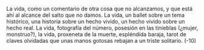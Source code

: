 La vida, como un comentario de otra cosa que no alcanzamos, y que está ahí al
alcance del salto que no damos.
La vida, un ballet sobre un tema histórico, una historia sobre un hecho vivido,
un hecho vivido sobre un hecho real. La vida, fotografía del número, posesión en
las tinieblas (¿mujer, monstruo?), la vida, proxeneta de la muerte, espléndida
baraja, tarot de claves olvidadas que unas manos gotosas rebajan a un triste
solitario.
(-10)
